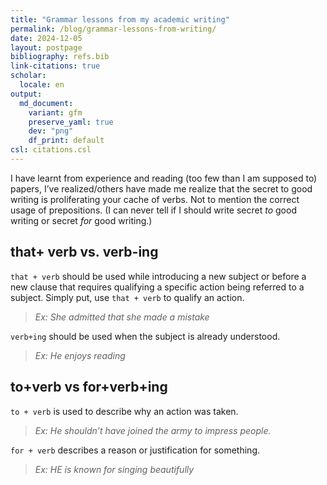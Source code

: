 ```yaml
---
title: "Grammar lessons from my academic writing"
permalink: /blog/grammar-lessons-from-writing/
date: 2024-12-05
layout: postpage
bibliography: refs.bib
link-citations: true
scholar:
  locale: en
output:
  md_document:
    variant: gfm
    preserve_yaml: true
    dev: "png"
    df_print: default
csl: citations.csl
---
```


I have learnt from experience and reading (too few than I am supposed to) papers, I've realized/others have made me realize that the secret to good writing is proliferating your cache of verbs. Not to mention the correct usage of prepositions. (I can never tell if I should write secret _to_ good writing or secret _for_ good writing.)

## that+ verb vs. verb-ing 

`that + verb` should be used while introducing a new subject or before a new clause that requires qualifying a specific action being referred to a subject. Simply put, use `that + verb` to qualify an action. 

> _Ex: She admitted that she made a mistake_

 `verb+ing` should be used when the subject is already understood. 

> _Ex: He enjoys reading_

## to+verb vs for+verb+ing

`to + verb` is used to describe why an action was taken. 

> _Ex: He shouldn’t have joined the army to impress people._

`for + verb` describes a reason or justification for something. 

> _Ex: HE is known for singing beautifully_


